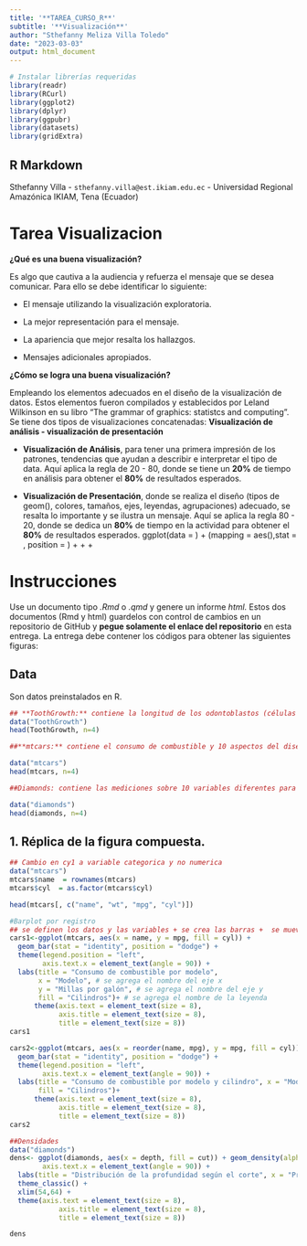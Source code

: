 ```yaml
---
title: '**TAREA_CURSO_R**'
subtitle: '**Visualización**'
author: "Sthefanny Meliza Villa Toledo"
date: "2023-03-03"
output: html_document
---
```


```r
# Instalar librerías requeridas
library(readr)
library(RCurl)
library(ggplot2)
library(dplyr)
library(ggpubr)
library(datasets)
library(gridExtra)
```

## R Markdown

Sthefanny Villa - `sthefanny.villa@est.ikiam.edu.ec` - Universidad Regional Amazónica IKIAM, Tena (Ecuador)

# Tarea Visualizacion

**¿Qué es una buena visualización?**

Es algo que cautiva a la audiencia y refuerza el mensaje que se desea comunicar. Para ello se debe identificar lo siguiente:

-   El mensaje utilizando la visualización exploratoria.

-   La mejor representación para el mensaje.

-   La apariencia que mejor resalta los hallazgos.

-   Mensajes adicionales apropiados.

**¿Cómo se logra una buena visualización?**

Empleando los elementos adecuados en el diseño de la visualización de datos. Estos elementos fueron compilados y establecidos por Leland Wilkinson en su libro "The grammar of graphics: statistcs and computing".
Se tiene dos tipos de visualizaciones concatenadas: **Visualización de análisis - visualización de presentación**

-   **Visualización de Análisis**, para tener una primera impresión de los patrones, tendencias que ayudan a describir e interpretar el tipo de data. Aquí aplica la regla de 20 - 80, donde se tiene un **20%** de tiempo en análisis para obtener el **80%** de resultados esperados.

-   **Visualización de Presentación**, donde se realiza el diseño (tipos de geom(), colores, tamaños, ejes, leyendas, agrupaciones) adecuado, se resalta lo importante y se ilustra un mensaje. Aquí se aplica la regla 80 - 20, donde se dedica un **80%** de tiempo en la actividad para obtener el **80%** de resultados esperados.
    ggplot(data = <DATA>) + 
          <geom>(mapping = aes(<MAPPINGS>),stat = <ESTADISTICAS>, position = <POSICION> ) + <coordinates> + <facet> + <theme>
          
# Instrucciones

Use un documento tipo *.Rmd* o *.qmd* y genere un informe *html.* Estos dos documentos (Rmd y html) guardelos con control de cambios en un repositorio de GitHub y **pegue solamente el enlace del repositorio** en esta entrega. La entrega debe contener los códigos para obtener las siguientes figuras:

## Data
Son datos preinstalados en R.

```r
## **ToothGrowth:** contiene la longitud de los odontoblastos (células responsables del crecimiento dental) en 60 cobayos. Cada animal recibió uno de tres niveles de dosis de vitamina C (0.5, 1 y 2 mg/día) por uno de dos métodos de entrega, jugo de naranja o ácido ascórbico (una forma de vitamina C y codificada como VC). Tiene 60 observaciones y 3 variables: len (longitud del diente), supp (tipo de suplemento) y dose (dosis de vitamina C).
data("ToothGrowth")
head(ToothGrowth, n=4)
```
```r
##**mtcars:** contiene el consumo de combustible y 10 aspectos del diseño y rendimiento del automóvil para 32 automóviles (modelos 1973-74). Tiene 32 observaciones y 11 variables numéricas: mpg (millas por galón), cyl (número de cilindros), disp (desplazamiento del motor), hp (caballos de fuerza), drat (relación del eje trasero), wt (peso), qsec (tiempo en el cuarto de milla), vs (forma del motor), am (transmisión manual o automática), gear (número de marchas) y carb (número de carburadores).

data("mtcars")
head(mtcars, n=4)
```
```r
##Diamonds: contiene las mediciones sobre 10 variables diferentes para 53.940 diamantes. Tiene 53.940 observaciones y 10 variables: price(precio en dólares estadounidenses), carat(peso del diamante en quilates), cut(calidad del corte: Fair, Good, Very Good, Premium o Ideal), color(color del diamante desde J(peor) hasta D(mejor)), clarity(claridad desde I1(peor) hasta IF(mejor)), x(longitud en mm.), y(ancho en mm.), z(profundidad en mm.), depth(profundidad total porcentual = z / media(x,y)), table(ancho superior relativo al punto más ancho).)

data("diamonds")
head(diamonds, n=4)
```

##  1. Réplica de la figura compuesta.
```r
## Cambio en cy1 a variable categorica y no numerica
data("mtcars")
mtcars$name  = rownames(mtcars)
mtcars$cyl  = as.factor(mtcars$cyl)

head(mtcars[, c("name", "wt", "mpg", "cyl")])
```
```r
#Barplot por registro
## se definen los datos y las variables + se crea las barras +  se mueve la leyenda a la izquierda + se rota los nombres del eje x + se pone el título
cars1<-ggplot(mtcars, aes(x = name, y = mpg, fill = cyl)) + 
  geom_bar(stat = "identity", position = "dodge") + 
  theme(legend.position = "left", 
        axis.text.x = element_text(angle = 90)) + 
  labs(title = "Consumo de combustible por modelo", 
       x = "Modelo", # se agrega el nombre del eje x
       y = "Millas por galón", # se agrega el nombre del eje y
       fill = "Cilindros")+ # se agrega el nombre de la leyenda
      theme(axis.text = element_text(size = 8),
            axis.title = element_text(size = 8),
            title = element_text(size = 8))
cars1
```
```r
cars2<-ggplot(mtcars, aes(x = reorder(name, mpg), y = mpg, fill = cyl)) + 
  geom_bar(stat = "identity", position = "dodge") + 
  theme(legend.position = "left", 
        axis.text.x = element_text(angle = 90)) + 
  labs(title = "Consumo de combustible por modelo y cilindro", x = "Modelo", y = "Millas por galón", 
       fill = "Cilindros")+ 
      theme(axis.text = element_text(size = 8),
            axis.title = element_text(size = 8),
            title = element_text(size = 8))
cars2
```

```r
##Densidades
data("diamonds")
dens<- ggplot(diamonds, aes(x = depth, fill = cut)) + geom_density(alpha = 0.2) + theme(legend.position = "left", 
        axis.text.x = element_text(angle = 90)) +
  labs(title = "Distribución de la profundidad según el corte", x = "Profundidad", y = "Densidad") +
  theme_classic() +
  xlim(54,64) +
  theme(axis.text = element_text(size = 8),
            axis.title = element_text(size = 8),
            title = element_text(size = 8))

dens
```
